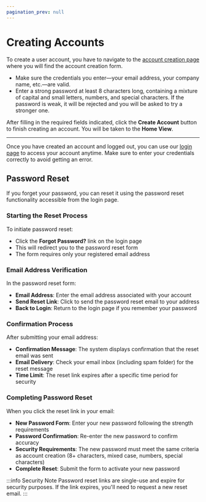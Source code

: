 ```yaml
---
pagination_prev: null
---
```


# Creating Accounts

To create a user account, you have to navigate to the [account creation page](https://app.dev.virtualmetric.com/) where you will find the account creation form.

- Make sure the credentials you enter—your email address, your company name, etc.—are valid.
- Enter a strong password at least 8 characters long, containing a mixture of capital and small letters, numbers, and special characters. If the password is weak, it will be rejected and you will be asked to try a stronger one.

After filling in the required fields indicated, click the **Create Account** button to finish creating an account. You will be taken to the <Topic id="gui-home">**Home View**</Topic>.

---

Once you have created an account and logged out, you can use our [login page](https://app.eu-west.cloud.virtualmetric.com/login) to access your account anytime. Make sure to enter your credentials correctly to avoid getting an error.

## Password Reset

If you forget your password, you can reset it using the password reset functionality accessible from the login page.

### Starting the Reset Process

To initiate password reset:

- Click the **Forgot Password?** link on the login page
- This will redirect you to the password reset form
- The form requires only your registered email address

### Email Address Verification

In the password reset form:

- **Email Address**: Enter the email address associated with your account
- **Send Reset Link**: Click to send the password reset email to your address
- **Back to Login**: Return to the login page if you remember your password

### Confirmation Process

After submitting your email address:

- **Confirmation Message**: The system displays confirmation that the reset email was sent
- **Email Delivery**: Check your email inbox (including spam folder) for the reset message
- **Time Limit**: The reset link expires after a specific time period for security

### Completing Password Reset

When you click the reset link in your email:

- **New Password Form**: Enter your new password following the strength requirements
- **Password Confirmation**: Re-enter the new password to confirm accuracy
- **Security Requirements**: The new password must meet the same criteria as account creation (8+ characters, mixed case, numbers, special characters)
- **Complete Reset**: Submit the form to activate your new password

:::info Security Note
Password reset links are single-use and expire for security purposes. If the link expires, you'll need to request a new reset email.
:::